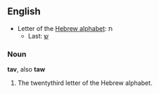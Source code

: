==English==

* Letter of the [[Wikipedia:Hebrew alphabet|Hebrew alphabet]]: &#1514;
** Last: [[Shin|&#1513;]]

===Noun===

'''tav''', also '''taw'''

# The twentythird letter of the Hebrew alphabet.